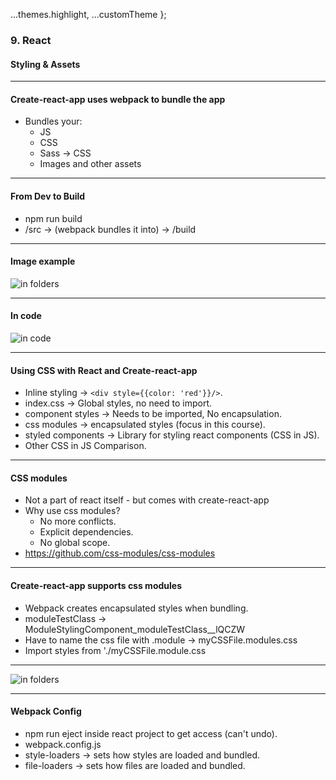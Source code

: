 
  ...themes.highlight,
  ...customTheme
};



### 9. React
#### Styling & Assets


---

#### Create-react-app uses webpack to bundle the app

* Bundles your:
  * JS
  * CSS
  * Sass → CSS
  * Images and other assets


---

#### From Dev to Build

* npm run build
*  /src → (webpack bundles it into) → /build


---

#### Image example
<img src={img0} alt="in folders"/>


---

#### In code
<img src={img1} alt="in code"/>


---

####  Using CSS with React and Create-react-app
* Inline styling → ```<div style={{color: 'red'}}/>```.
* index.css → Global styles, no need to import.
* component styles → Needs to be imported, No encapsulation.
* css modules → encapsulated styles (focus in this course).
* styled components → Library for styling react components (CSS in JS).
* Other CSS in JS Comparison.


---

#### CSS modules

* Not a part of react itself - but comes with create-react-app
* Why use css modules?
  * No more conflicts.
  * Explicit dependencies.
  * No global scope.
* <a href="https://github.com/css-modules/css-modules">https://github.com/css-modules/css-modules</a>


---

#### Create-react-app supports css modules

* Webpack creates encapsulated styles when bundling.
* moduleTestClass → ModuleStylingComponent_moduleTestClass__lQCZW
* Have to name the css file with .module → myCSSFile.modules.css
* Import styles from './myCSSFile.module.css


---

<img src={img2} alt="in folders"/>


---

#### Webpack Config

* npm run eject inside react project to get access (can't undo).
* webpack.config.js
* style-loaders → sets how styles are loaded and bundled.
* file-loaders → sets how files are loaded and bundled.
